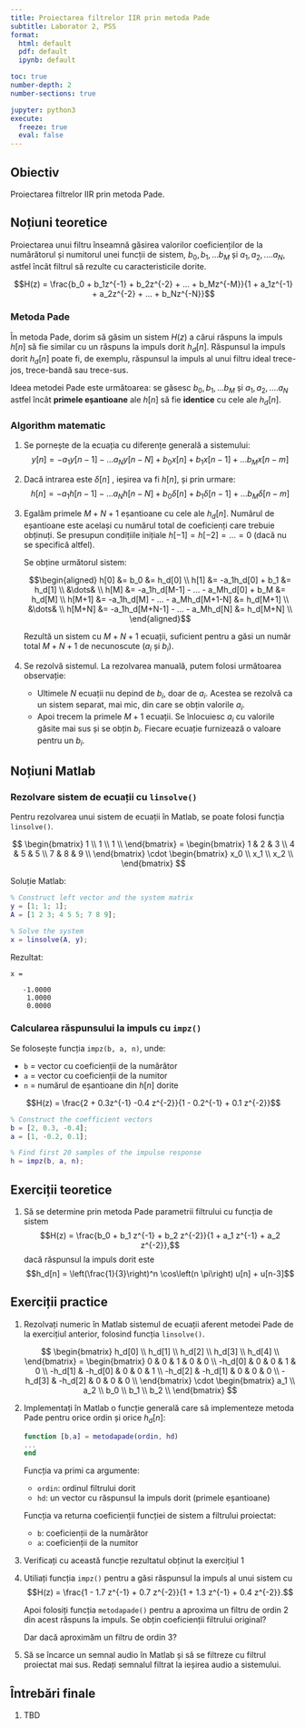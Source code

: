 ```yaml
---
title: Proiectarea filtrelor IIR prin metoda Pade
subtitle: Laborator 2, PSS
format: 
  html: default
  pdf: default
  ipynb: default

toc: true
number-depth: 2
number-sections: true

jupyter: python3
execute:
  freeze: true
  eval: false
---
```



## Obiectiv

Proiectarea filtrelor IIR prin metoda Pade.

## Noțiuni teoretice

Proiectarea unui filtru înseamnă găsirea valorilor coeficienților 
de la numărătorul și numitorul unei funcții de sistem, 
$b_0, b_1, ...b_M$ și $a_1, a_2, ....a_N$, 
astfel încât filtrul să rezulte cu caracteristicile dorite.

$$H(z) = \frac{b_0 + b_1z^{-1} + b_2z^{-2} + ... + b_Mz^{-M}}{1 + a_1z^{-1} + a_2z^{-2} + ... + b_Nz^{-N}}$$

### Metoda Pade

În metoda Pade, dorim să găsim un sistem $H(z)$ 
a cărui răspuns la impuls $h[n]$ să fie similar cu un răspuns la impuls dorit $h_d[n]$.
Răspunsul la impuls dorit $h_d[n]$ poate fi, de exemplu, 
răspunsul la impuls al unui filtru ideal trece-jos, trece-bandă sau trece-sus.

Ideea metodei Pade este următoarea: se găsesc $b_0, b_1, ...b_M$ și $a_1, a_2, ....a_N$ 
astfel încât **primele eșantioane** ale $h[n]$ să fie **identice** cu cele ale $h_d[n]$.

### Algorithm matematic

1. Se pornește de la ecuația cu diferențe generală a sistemului:
   $$y[n]  = -a_1 y[n-1] - ... a_Ny[n-N] + b_0 x[n] + b_1 x[n-1] + ... b_M x[n-m]$$

2. Dacă intrarea este $\delta[n]$ , ieșirea va fi $h[n]$, și prin urmare:
   $$h[n]  = -a_1 h[n-1] - ... a_Nh[n-N] + b_0 \delta[n] + b_1 \delta[n-1] + ... b_M \delta[n-m]$$

3. Egalăm primele $M+N+1$ eșantioane cu cele ale $h_d[n]$. Numărul de eșantioane este același cu numărul total de coeficienți care trebuie obținuți. Se presupun condițiile inițiale $h[-1] = h[-2] = ... = 0$ (dacă nu se specifică altfel).

   Se obține următorul sistem:

    $$\begin{aligned}
    h[0] &= b_0 &= h_d[0] \\
    h[1] &= -a_1h_d[0] + b_1 &= h_d[1] \\
    &\dots& \\
    h[M] &= -a_1h_d[M-1] - ... - a_Mh_d[0] + b_M &= h_d[M] \\
    h[M+1] &= -a_1h_d[M] - ... - a_Mh_d[M+1-N] &= h_d[M+1]  \\
    &\dots& \\
    h[M+N] &= -a_1h_d[M+N-1] - ... - a_Mh_d[N] &= h_d[M+N]  \\
    \end{aligned}$$

   Rezultă un sistem cu $M+N+1$ ecuații, suficient pentru a găsi un număr total $M+N+1$ de necunoscute ($a_i$ și $b_i$).

4. Se rezolvă sistemul. La rezolvarea manuală, putem folosi următoarea observație:

   - Ultimele $N$ ecuații nu depind de $b_i$, doar de $a_i$. Acestea se rezolvă ca un sistem separat, mai mic, din care se obțin valorile $a_i$.
   - Apoi trecem la primele $M+1$ ecuații. Se înlocuiesc $a_i$ cu valorile găsite mai sus și se obțin $b_i$. Fiecare ecuație furnizează o valoare pentru un $b_i$.

## Noțiuni Matlab

### Rezolvare sistem de ecuații cu `linsolve()`

Pentru rezolvarea unui sistem de ecuații în Matlab, se poate folosi funcția `linsolve()`.

$$
\begin{bmatrix} 
1 \\ 
1 \\ 
1 \\ 
\end{bmatrix} 
= 
\begin{bmatrix}
1 & 2 & 3 \\
4 & 5 & 5 \\
7 & 8 & 9 \\
\end{bmatrix}
\cdot
\begin{bmatrix} 
x_0 \\ 
x_1 \\ 
x_2 \\ 
\end{bmatrix} 
$$

Soluție Matlab:
```matlab
% Construct left vector and the system matrix
y = [1; 1; 1];
A = [1 2 3; 4 5 5; 7 8 9];

% Solve the system
x = linsolve(A, y);
```

Rezultat:
```
x =

   -1.0000
    1.0000
    0.0000
```

### Calcularea răspunsului la impuls cu `impz()`

Se folosește funcția `impz(b, a, n)`, unde:

- `b` = vector cu coeficienții de la numărător
- `a` = vector cu coeficienții de la numitor
- `n` = numărul de eșantioane din $h[n]$ dorite
    
$$H(z) = \frac{2 + 0.3z^{-1} -0.4 z^{-2}}{1 - 0.2^{-1} + 0.1 z^{-2}}$$

```matlab
% Construct the coefficient vectors
b = [2, 0.3, -0.4];
a = [1, -0.2, 0.1];

% Find first 20 samples of the impulse response
h = impz(b, a, n);
```

   
## Exerciții teoretice

1. Să se determine prin metoda Pade parametrii filtrului cu funcția de sistem
$$H(z) = \frac{b_0 + b_1 z^{-1} + b_2 z^{-2}}{1 + a_1 z^{-1} + a_2 z^{-2}},$$
    dacă răspunsul la impuls dorit este 
$$h_d[n] = \left(\frac{1}{3}\right)^n \cos\left(n \pi\right) u[n] + u[n-3]$$

## Exerciții practice

1. Rezolvați numeric în Matlab sistemul de ecuații aferent metodei Pade de la exercițiul anterior, 
   folosind funcția `linsolve()`.
   
    $$
    \begin{bmatrix} h_d[0] \\ h_d[1] \\ h_d[2] \\ h_d[3] \\ h_d[4] \\ \end{bmatrix}
    = 
    \begin{bmatrix} 
    0 & 0 & 1 & 0 & 0 \\ 
    -h_d[0] & 0 & 0 & 1 & 0 \\ 
    -h_d[1] & -h_d[0] & 0 & 0 & 1 \\ 
    -h_d[2] & -h_d[1] & 0 & 0 & 0 \\ 
    -h_d[3] & -h_d[2] & 0 & 0 & 0 \\ 
    \end{bmatrix}
    \cdot
    \begin{bmatrix} a_1 \\ a_2 \\ b_0 \\ b_1 \\ b_2 \\ \end{bmatrix}
    $$ 

  

2. Implementați în Matlab o funcție generală care să implementeze metoda Pade pentru orice ordin și orice $h_d[n]$:

    ```matlab
    function [b,a] = metodapade(ordin, hd)
    ...
    end
    ```

    Funcția va primi ca argumente:
    
	- `ordin`: ordinul filtrului dorit
	- `hd`: un vector cu răspunsul la impuls dorit (primele eșantioane)
	
	Funcția va returna coeficienții funcției de sistem a filtrului proiectat:
    
	- `b`: coeficienții de la numărător
	- `a`: coeficienții de la numitor

3. Verificați cu această funcție rezultatul obținut la exercițiul 1

1. Utiliați funcția `impz()` pentru a găsi răspunsul la impuls al unui sistem cu 
$$H(z) = \frac{1 - 1.7 z^{-1} + 0.7 z^{-2}}{1 + 1.3 z^{-1} + 0.4 z^{-2}}.$$

   Apoi folosiți funcția `metodapade()` pentru a aproxima un filtru de ordin 2 
   din acest răspuns la impuls. Se obțin coeficienții filtrului original?
   
   Dar dacă aproximăm un filtru de ordin 3?

1. Să se încarce un semnal audio în Matlab și să se filtreze cu filtrul proiectat mai sus.
Redați semnalul filtrat la ieșirea audio a sistemului.

## Întrebări finale

1. TBD
